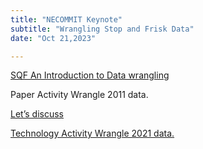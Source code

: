 ```yaml
---
title: "NECOMMIT Keynote"
subtitle: "Wrangling Stop and Frisk Data"
date: "Oct 21,2023"

---
```


[SQF An Introduction to Data wrangling](/sources/Presentation.qmd)

Paper Activity Wrangle 2011 data.

[Let's discuss](/sources/digestion.qmd)

[Technology Activity Wrangle 2021 data.](activity/2021_cheat_sheet.qmd)
